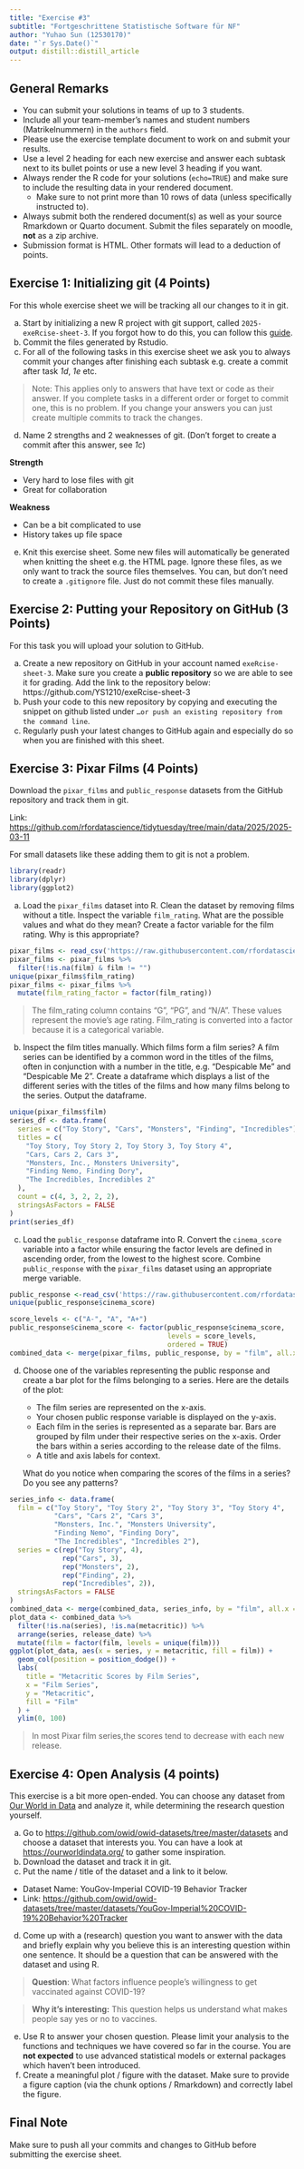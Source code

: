 ```yaml
---
title: "Exercise #3"
subtitle: "Fortgeschrittene Statistische Software für NF"
author: "Yuhao Sun (12530170)"
date: "`r Sys.Date()`"
output: distill::distill_article
---
```


## General Remarks

-   You can submit your solutions in teams of up to 3 students.
-   Include all your team-member's names and student numbers
    (Matrikelnummern) in the `authors` field.
-   Please use the exercise template document to work on and submit your
    results.
-   Use a level 2 heading for each new exercise and answer each subtask
    next to its bullet points or use a new level 3 heading if you want.
-   Always render the R code for your solutions (`echo=TRUE`) and make
    sure to include the resulting data in your rendered document.
    -   Make sure to not print more than 10 rows of data (unless
        specifically instructed to).
-   Always submit both the rendered document(s) as well as your source
    Rmarkdown or Quarto document. Submit the files separately on moodle,
    **not** as a zip archive.
-   Submission format is HTML. Other formats will lead to a deduction of
    points.

## Exercise 1: Initializing git (4 Points)

For this whole exercise sheet we will be tracking all our changes to it
in git.

a)  Start by initializing a new R project with git support, called
    `2025-exeRcise-sheet-3`. If you forgot how to do this, you can
    follow this
    [guide](https://malikaihle.github.io/Introduction-RStudio-Git-GitHub/rstudio_project.html).
b)  Commit the files generated by Rstudio.
c)  For all of the following tasks in this exercise sheet we ask you to
    always commit your changes after finishing each subtask e.g. create
    a commit after task *1d*, *1e* etc.

> Note: This applies only to answers that have text or code as their
> answer. If you complete tasks in a different order or forget to commit
> one, this is no problem. If you change your answers you can just
> create multiple commits to track the changes.

d)  Name 2 strengths and 2 weaknesses of git. (Don't forget to create a
    commit after this answer, see *1c*)
    
**Strength** 

- Very hard to lose files with git
- Great for collaboration

**Weakness** 

- Can be a bit complicated to use
- History takes up file space 

e)  Knit this exercise sheet. Some new files will automatically be
    generated when knitting the sheet e.g. the HTML page. Ignore these
    files, as we only want to track the source files themselves. You
    can, but don't need to create a `.gitignore` file. Just do not
    commit these files manually.

## Exercise 2: Putting your Repository on GitHub (3 Points)

For this task you will upload your solution to GitHub.

a)  Create a new repository on GitHub in your account named
    `exeRcise-sheet-3`. Make sure you create a **public repository** so
    we are able to see it for grading. Add the link to the repository
    below:
    https://github.com/YS1210/exeRcise-sheet-3
b)  Push your code to this new repository by copying and executing the
    snippet on github listed under
    `…or push an existing repository from the command line`.
c)  Regularly push your latest changes to GitHub again and especially do
    so when you are finished with this sheet.

## Exercise 3: Pixar Films (4 Points)

Download the `pixar_films` and `public_response` datasets from the
GitHub repository and track them in git.

Link:
<https://github.com/rfordatascience/tidytuesday/tree/main/data/2025/2025-03-11>

For small datasets like these adding them to git is not a problem.

```r
library(readr)
library(dplyr)
library(ggplot2)
```

a)  Load the `pixar_films` dataset into R. Clean the dataset by removing
    films without a title. Inspect the variable `film_rating`. What are
    the possible values and what do they mean? Create a factor variable
    for the film rating. Why is this appropriate?
```r
pixar_films <- read_csv('https://raw.githubusercontent.com/rfordatascience/tidytuesday/main/data/2025/2025-03-11/pixar_films.csv')
pixar_films <- pixar_films %>% 
  filter(!is.na(film) & film != "")
unique(pixar_films$film_rating)
pixar_films <- pixar_films %>%
  mutate(film_rating_factor = factor(film_rating))
```
<!-- -->
>The film_rating column contains "G", "PG", and "N/A".
>These values represent the movie's age rating.
>Film_rating is converted into a factor because it is a categorical variable.

b)  Inspect the film titles manually. Which films form a film series? A
    film series can be identified by a common word in the titles of the
    films, often in conjunction with a number in the title,
    e.g. "Despicable Me" and "Despicable Me 2". Create a dataframe which
    displays a list of the different series with the titles of the films
    and how many films belong to the series. Output the dataframe.

```r
unique(pixar_films$film)
series_df <- data.frame(
  series = c("Toy Story", "Cars", "Monsters", "Finding", "Incredibles"),
  titles = c(
    "Toy Story, Toy Story 2, Toy Story 3, Toy Story 4",
    "Cars, Cars 2, Cars 3",
    "Monsters, Inc., Monsters University",
    "Finding Nemo, Finding Dory",
    "The Incredibles, Incredibles 2"
  ),
  count = c(4, 3, 2, 2, 2),
  stringsAsFactors = FALSE
)
print(series_df)
```

c)  Load the `public_response` dataframe into R. Convert the
    `cinema_score` variable into a factor while ensuring the factor
    levels are defined in ascending order, from the lowest to the
    highest score. Combine `public_response` with the `pixar_films`
    dataset using an appropriate merge variable.

```r
public_response <-read_csv('https://raw.githubusercontent.com/rfordatascience/tidytuesday/main/data/2025/2025-03-11/public_response.csv')
unique(public_response$cinema_score)
```

```r
score_levels <- c("A-", "A", "A+")
public_response$cinema_score <- factor(public_response$cinema_score,
                                       levels = score_levels,
                                       ordered = TRUE)
combined_data <- merge(pixar_films, public_response, by = "film", all.x = TRUE)
```

d)  Choose one of the variables representing the public response and
    create a bar plot for the films belonging to a series. Here are the
    details of the plot:

    -   The film series are represented on the x-axis.
    -   Your chosen public response variable is displayed on the y-axis.
    -   Each film in the series is represented as a separate bar. Bars
        are grouped by film under their respective series on the x-axis.
        Order the bars within a series according to the release date of
        the films.
    -   A title and axis labels for context.

    What do you notice when comparing the scores of the films in a
    series? Do you see any patterns?
    
    
```r
series_info <- data.frame(
  film = c("Toy Story", "Toy Story 2", "Toy Story 3", "Toy Story 4",
           "Cars", "Cars 2", "Cars 3",
           "Monsters, Inc.", "Monsters University",
           "Finding Nemo", "Finding Dory",
           "The Incredibles", "Incredibles 2"),
  series = c(rep("Toy Story", 4),
             rep("Cars", 3),
             rep("Monsters", 2),
             rep("Finding", 2),
             rep("Incredibles", 2)),
  stringsAsFactors = FALSE
)
combined_data <- merge(combined_data, series_info, by = "film", all.x = TRUE)
plot_data <- combined_data %>%
  filter(!is.na(series), !is.na(metacritic)) %>%
  arrange(series, release_date) %>%
  mutate(film = factor(film, levels = unique(film)))
ggplot(plot_data, aes(x = series, y = metacritic, fill = film)) +
  geom_col(position = position_dodge()) +
  labs(
    title = "Metacritic Scores by Film Series",
    x = "Film Series",
    y = "Metacritic",
    fill = "Film"
  ) +
  ylim(0, 100)
```

> In most Pixar film series,the scores tend to decrease with each new release.  

## Exercise 4: Open Analysis (4 points)

This exercise is a bit more open-ended. You can choose any dataset from
[Our World in Data](https://ourworldindata.org/) and analyze it, while
determining the research question yourself.

a)  Go to <https://github.com/owid/owid-datasets/tree/master/datasets>
    and choose a dataset that interests you. You can have a look at
    <https://ourworldindata.org/> to gather some inspiration.
b)  Download the dataset and track it in git.
c)  Put the name / title of the dataset and a link to it below.

-   Dataset Name: YouGov-Imperial COVID-19 Behavior Tracker
-   Link:  <https://github.com/owid/owid-datasets/tree/master/datasets/YouGov-Imperial%20COVID-19%20Behavior%20Tracker>

d)  Come up with a (research) question you want to answer with the data
    and briefly explain why you believe this is an interesting question
    within one sentence. It should be a question that can be answered
    with the dataset and using R.
    
>**Question**: What factors influence people's willingness to get vaccinated against COVID-19?

> **Why it's interesting:** This question helps us understand what makes people say yes or no to vaccines.

e)  Use R to answer your chosen question. Please limit your analysis to
    the functions and techniques we have covered so far in the course.
    You are **not expected** to use advanced statistical models or
    external packages which haven't been introduced.
f)  Create a meaningful plot / figure with the dataset. Make sure to
    provide a figure caption (via the chunk options / Rmarkdown) and
    correctly label the figure.

## Final Note

Make sure to push all your commits and changes to GitHub before
submitting the exercise sheet.
